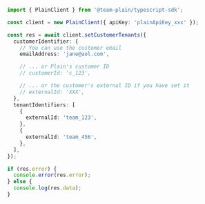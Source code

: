 ```ts
import { PlainClient } from '@team-plain/typescript-sdk';

const client = new PlainClient({ apiKey: 'plainApiKey_xxx' });

const res = await client.setCustomerTenants({
  customerIdentifier: {
    // You can use the customer email
    emailAddress: 'jane@aol.com',

    // ... or Plain's customer ID
    // customerId: 'c_123',

    // ... or the customer's external ID if you have set it
    // externalId: 'XXX',
  },
  tenantIdentifiers: [
    {
      externalId: 'team_123',
    },
    {
      externalId: 'team_456',
    },
  ],
});

if (res.error) {
  console.error(res.error);
} else {
  console.log(res.data);
}
```
